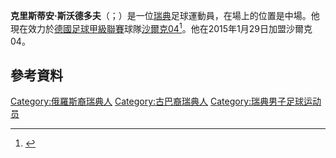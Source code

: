 '''克里斯蒂安·斯沃德多夫'''（{{lang-sv|Christian Rubio Sivodedov}}；{{bd|1997年|11月7日}}）是一位[[瑞典|瑞典]]足球運動員，在場上的位置是中場。他現在效力於[[德國足球甲級聯賽|德國足球甲級聯賽]]球隊[[沙爾克04|沙爾克04]]<ref>{{cite web|title=Christian Rubio Sivodedov|url=http://svenskfotboll.se/allsvenskan/person/?playerid=8048|publisher=Svenskfotboll|accessdate=7 September 2014|archive-date=2016-08-08|archive-url=https://web.archive.org/web/20160808215751/http://svenskfotboll.se/allsvenskan/person/?playerid=8048|dead-url=no}}</ref>。他在2015年1月29日加盟沙爾克04。
==參考資料==
{{Reflist}}

{{DEFAULTSORT: Sivodedov, Christian Rubio}}
[[Category:俄羅斯裔瑞典人|Category:俄羅斯裔瑞典人]]
[[Category:古巴裔瑞典人|Category:古巴裔瑞典人]]
[[Category:瑞典男子足球运动员|Category:瑞典男子足球运动员]]

{{Sport-bio-stub}}
